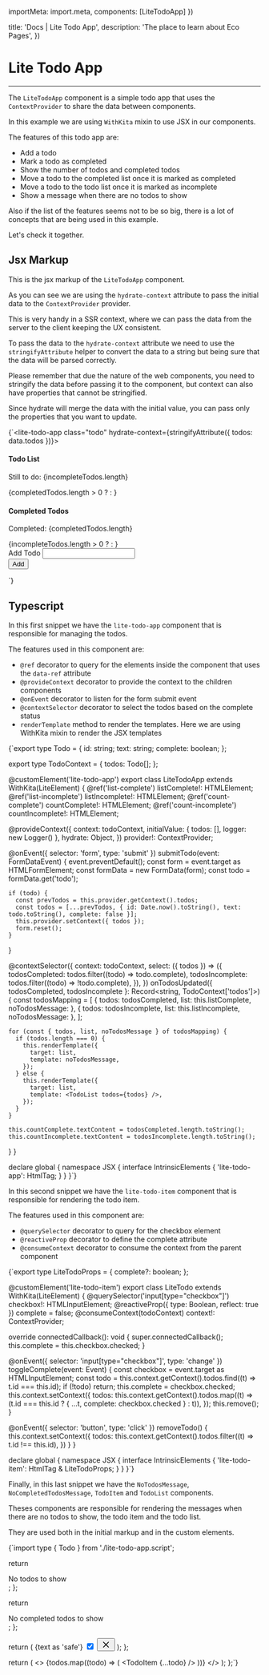 

  importMeta: import.meta,
  components: [LiteTodoApp]
})

  title: 'Docs | Lite Todo App',
  description: 'The place to learn about Eco Pages',
})

# Lite Todo App
---

The `LiteTodoApp` component is a simple todo app that uses the `ContextProvider` to share the data between components.

In this example we are using `WithKita` mixin to use JSX in our components.

The features of this todo app are:

- Add a todo
- Mark a todo as completed
- Show the number of todos and completed todos
- Move a todo to the completed list once it is marked as completed
- Move a todo to the todo list once it is marked as incomplete
- Show a message when there are no todos to show

Also if the list of the features seems not to be so big, there is a lot of concepts that are being used in this example.

Let's check it together.

<LiteTodoApp count={5} />

## Jsx Markup

This is the jsx markup of the `LiteTodoApp` component.

As you can see we are using the `hydrate-context` attribute to pass the initial data to the `ContextProvider` provider.

This is very handy in a SSR context, where we can pass the data from the server to the client keeping the UX consistent.

To pass the data to the `hydrate-context` attribute we need to use the `stringifyAttribute` helper to convert the data to a string but being sure that the data will be parsed correctly.

Please remember that due the nature of the web components, you need to stringify the data before passing it to the component, but context can also have properties that cannot be stringified.

Since hydrate will merge the data with the initial value, you can pass only the properties that you want to update.

<CodeBlock lang="jsx">{`<lite-todo-app class="todo" hydrate-context={stringifyAttribute<TodoContext>({ todos: data.todos })}>
  <div>
    <article>
      <h4>Todo List</h4>
      <p>
        Still to do: <span data-ref="count-incomplete">{incompleteTodos.length}</span>
      </p>
      <div data-ref="list-incomplete">
        {completedTodos.length > 0 
          ? <TodoList todos={incompleteTodos} /> 
          : <NoTodosMessage />
        }
      </div>
    </article>
    <article>
      <h4>Completed Todos</h4>
      <p>
        Completed: <span data-ref="count-complete">{completedTodos.length}</span>
      </p>
      <div data-ref="list-complete">
        {incompleteTodos.length > 0 
          ? <TodoList todos={completedTodos} /> 
          : <NoCompletedTodosMessage />
        }
      </div>
    </article>
  </div>
  <form>
    <div>
      <label for="new-todo">Add Todo</label>
      <input id="new-todo" name="todo" />
    </div>
    <button type="submit">Add</button>
  </form>
</lite-todo-app>
`}</CodeBlock>

## Typescript

In this first snippet we have the `lite-todo-app` component that is responsible for managing the todos.

The features used in this component are:

- `@ref` decorator to query for the elements inside the component that uses the `data-ref` attribute
- `@provideContext` decorator to provide the context to the children components
- `@onEvent` decorator to listen for the form submit event
- `@contextSelector` decorator to select the todos based on the complete status
- `renderTemplate` method to render the templates. Here we are using WithKita mixin to render the JSX templates

<CodeBlock lang='typescript'>{`export type Todo = {
  id: string;
  text: string;
  complete: boolean;
};

export type TodoContext = {
  todos: Todo[];
};


@customElement('lite-todo-app')
export class LiteTodoApp extends WithKita(LiteElement) {
  @ref('list-complete') listComplete!: HTMLElement;
  @ref('list-incomplete') listIncomplete!: HTMLElement;
  @ref('count-complete') countComplete!: HTMLElement;
  @ref('count-incomplete') countIncomplete!: HTMLElement;

  @provideContext<typeof todoContext>({
    context: todoContext,
    initialValue: { todos: [], logger: new Logger() },
    hydrate: Object,
  })
  provider!: ContextProvider<typeof todoContext>;

  @onEvent({ selector: 'form', type: 'submit' })
  submitTodo(event: FormDataEvent) {
    event.preventDefault();
    const form = event.target as HTMLFormElement;
    const formData = new FormData(form);
    const todo = formData.get('todo');

    if (todo) {
      const prevTodos = this.provider.getContext().todos;
      const todos = [...prevTodos, { id: Date.now().toString(), text: todo.toString(), complete: false }];
      this.provider.setContext({ todos });
      form.reset();
    }
  }

  @contextSelector({
    context: todoContext,
    select: ({ todos }) => ({
      todosCompleted: todos.filter((todo) => todo.complete),
      todosIncomplete: todos.filter((todo) => !todo.complete),
    }),
  })
  onTodosUpdated({ todosCompleted, todosIncomplete }: Record<string, TodoContext['todos']>) {
    const todosMapping = [
      { todos: todosCompleted, list: this.listComplete, noTodosMessage: <NoTodosMessage /> },
      { todos: todosIncomplete, list: this.listIncomplete, noTodosMessage: <NoCompletedTodosMessage /> },
    ];

    for (const { todos, list, noTodosMessage } of todosMapping) {
      if (todos.length === 0) {
        this.renderTemplate({
          target: list,
          template: noTodosMessage,
        });
      } else {
        this.renderTemplate({
          target: list,
          template: <TodoList todos={todos} />,
        });
      }
    }

    this.countComplete.textContent = todosCompleted.length.toString();
    this.countIncomplete.textContent = todosIncomplete.length.toString();
  }
}

declare global {
  namespace JSX {
    interface IntrinsicElements {
      'lite-todo-app': HtmlTag;
    }
  }
}`}</CodeBlock>

In this second snippet we have the `lite-todo-item` component that is responsible for rendering the todo item.

The features used in this component are:

- `@querySelector` decorator to query for the checkbox element
- `@reactiveProp` decorator to define the complete attribute
- `@consumeContext` decorator to consume the context from the parent component

<CodeBlock lang='typescript'>{`export type LiteTodoProps = {
  complete?: boolean;
};

@customElement('lite-todo-item')
export class LiteTodo extends WithKita(LiteElement) {
  @querySelector('input[type="checkbox"]') checkbox!: HTMLInputElement;
  @reactiveProp({ type: Boolean, reflect: true }) complete = false;
  @consumeContext(todoContext) context!: ContextProvider<typeof todoContext>;

  override connectedCallback(): void {
    super.connectedCallback();
    this.complete = this.checkbox.checked;
  }

  @onEvent({ selector: 'input[type="checkbox"]', type: 'change' })
  toggleComplete(event: Event) {
    const checkbox = event.target as HTMLInputElement;
    const todo = this.context.getContext().todos.find((t) => t.id === this.id);
    if (!todo) return;
    this.complete = checkbox.checked;
    this.context.setContext({
      todos: this.context.getContext().todos.map((t) => (t.id === this.id ? { ...t, complete: checkbox.checked } : t)),
    });
    this.remove();
  }

  @onEvent({ selector: 'button', type: 'click' })
  removeTodo() {
    this.context.setContext({
      todos: this.context.getContext().todos.filter((t) => t.id !== this.id),
    })
  }
}

declare global {
  namespace JSX {
    interface IntrinsicElements {
      'lite-todo-item': HtmlTag & LiteTodoProps;
    }
  }
}`}</CodeBlock>

Finally, in this last snippet we have the `NoTodosMessage`, `NoCompletedTodosMessage`, `TodoItem` and `TodoList` components.

Theses components are responsible for rendering the messages when there are no todos to show, the todo item and the todo list.

They are used both in the initial markup and in the custom elements.

<CodeBlock lang='typescript'>{`import type { Todo } from './lite-todo-app.script';

  return <div>No todos to show</div>;
};

  return <div>No completed todos to show</div>;
};

  return (
    <lite-todo-item complete={complete} class="todo__item" id={id}>
      {text as 'safe'}
      <span>
        <input type="checkbox" checked={complete} />
      </span>
       <button type="button" class="todo__item-remove">
        <svg
          width="20"
          height="20"
          aria-hidden="true"
          focusable="false"
          viewBox="0 0 24 24"
          fill="none"
          stroke="currentColor"
          stroke-width="2"
          stroke-linecap="round"
          stroke-linejoin="round"
          class="lucide lucide-x"
        >
          <path d="M18 6 6 18" />
          <path d="m6 6 12 12" />
        </svg>
      </button>
    </lite-todo-item>
  );
};

  return (
    <>
      {todos.map((todo) => (
        <TodoItem {...todo} />
      ))}
    </>
  );
};`}</CodeBlock>
